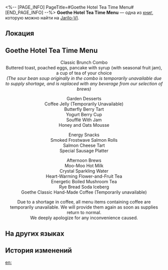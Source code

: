 <%-- [PAGE_INFO]
PageTitle=#Goethe Hotel Tea Time Menu#
[END_PAGE_INFO] --%>
{{Дополнить}}
{{Книга Инфобокс
|id           = 103
|partIds      = 190235
|Название     = 
|Изображение  = Иконка Книга.png
|Мир          = Jarilo-VI
|Томов        = 1
|Автор        = <!--нужно добавить-->
|Описание     = The menu of the Goethe Hotel's famed tea time meals. Belobog's past abundance and joy remains on it.
|Том1         = {{tx}}
|Источник1    = {{tx|Отсутствует источник}}
|Персонажи    = 
|Фракции      = 
}}
'''Goethe Hotel Tea Time Menu''' — одна из [[Книги|книг]], которую можно найти на [[Jarilo-VI]].

==Локация==
{{Отметка карты|<!--название карты-->|<!--id отметки-->}}

==Goethe Hotel Tea Time Menu==
<div align="center">Classic Brunch Combo<br />
Buttered toast, poached eggs, pancake with syrup (with seasonal fruit jam), a cup of tea of your choice<br />
''(The sour bean soup originally in the combo is temporarily unavailable due to supply shortage, and is replaced with any beverage from our selection of brews)''

Garden Desserts<br />
Coffee Jelly (Temporarily Unavailable)<br />
Butterfly Berry Tart<br />
Yogurt Berry Cup<br />
Soufflé With Jam<br />
Honey and Oats Mousse

Energy Snacks<br />
Smoked Frostwave Salmon Rolls<br />
Salmon Cheese Tart<br />
Special Sausage Platter

Afternoon Brews<br />
Moo-Moo Hot Milk<br />
Crystal Sparkling Water<br />
Heart-Warming Flower-and-Fruit Tea<br />
Energetic Boiled Mushroom Tea<br />
Rye Bread Soda Iceberg<br />
Goethe Classic Hand-Made Coffee (Temporarily unavailable)

Due to a shortage in coffee, all menu items containing coffee are temporarily unavailable. We will provide them again as soon as supplies return to normal.<br />
We deeply apologize for any inconvenience caused.</div>

==На других языках==
{{На других языках
|en   = Goethe Hotel Tea Time Menu
|zhs  = 歌德宾馆下午茶餐单
|zht  = 歌德賓館下午茶菜單
|ja   = ゲーテホテル・アフタヌーンティーメニュー
|ko   = 괴테 호텔 차 메뉴판
|es   = Menú de la hora del té del Hotel Goethe
|fr   = Menu de l'Hôtel Goethe à l'heure du thé
|ru   = Меню полдников отеля «Гёте»
|th   = เมนูน้ำชายามบ่ายของ Goethe Hotel
|vi   = Thực Đơn Trà Chiều Khách Sạn Goethe
|de   = Hotel Goethe – Menü für die Teezeit
|id   = Menu Camilan Teh Sore Goethe Hotel
|pt   = Menu de Chá do Hotel Goethe
}}

==История изменений==
{{История изменений|3.5}}

[[en:]]
